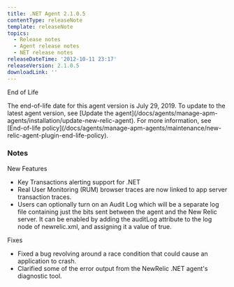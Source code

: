 ```yaml
---
title: .NET Agent 2.1.0.5
contentType: releaseNote
template: releaseNote
topics:
  - Release notes
  - Agent release notes
  - NET release notes
releaseDateTime: '2012-10-11 23:17'
releaseVersion: 2.1.0.5
downloadLink: ''
---
```


End of Life

<Callout variant="important">
  The end-of-life date for this agent version is July 29, 2019. To update to the latest agent version, see [Update the agent](/docs/agents/manage-apm-agents/installation/update-new-relic-agent). For more information, see [End-of-life policy](/docs/agents/manage-apm-agents/maintenance/new-relic-agent-plugin-end-life-policy).
</Callout>

### Notes

New Features

* Key Transactions alerting support for .NET
* Real User Monitoring (RUM) browser traces are now linked to app server transaction traces.
* Users can optionally turn on an Audit Log which will be a separate log file containing just the bits sent between the agent and the New Relic server. It can be enabled by adding the auditLog attribute to the log node of newrelic.xml, and assigning it a value of true.

Fixes

* Fixed a bug revolving around a race condition that could cause an application to crash.
* Clarified some of the error output from the NewRelic .NET agent's diagnostic tool.

